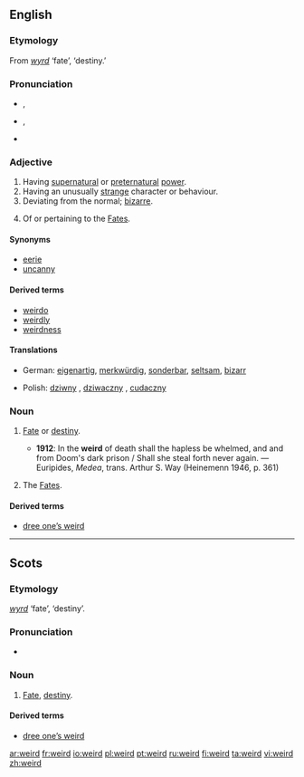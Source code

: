 {{was wotd|2007|March|5}}
==English==

===Etymology===
From {{OE.}} ''[[wyrd]]'' ‘fate’, ‘destiny.’

===Pronunciation===
*{{italbrac|[[RP]]}} {{IPA|/wɪəd/}}, {{SAMPA|/wI@d/}}
*{{italbrac|US}} {{IPA|/wiɚd/ ''or'' /wɪɚd/}}, {{SAMPA|/wi@rd/}}
*{{audio|en-us-weird.ogg|Audio (US)}}
*:{{rhymes|ɪə(r)d}}

===Adjective===
{{en-adj|er}}

# Having [[supernatural]] or [[preternatural]] [[power]].
# Having an unusually [[strange]] character or behaviour.
# Deviating from the normal; [[bizarre]].
# {{archaic}} Of or pertaining to the [[Fates]].

====Synonyms====
*[[eerie]]
*[[uncanny]]


====Derived terms====
*[[weirdo]]
*[[weirdly]]
*[[weirdness]]

====Translations====
{{trans-top}}
*German: [[eigenartig]], [[merkwürdig]], [[sonderbar]], [[seltsam]], [[bizarr]]
{{trans-mid}}
*Polish: [[dziwny]] {{m}}, [[dziwaczny]] {{m}}, [[cudaczny]] {{m}}
{{trans-bottom}}

===Noun===
{{en-noun}}

# {{context|archaic|except in Scots}} [[fate|Fate]] or [[destiny]].
#*'''1912''': In the '''weird''' of death shall the hapless be whelmed, and and from Doom's dark prison / Shall she steal forth never again. — Euripides, ''Medea'', trans. Arthur S. Way (Heinemenn 1946, p. 361)
# {{context|archaic|in plural}} The [[Fates]].

====Derived terms====
*[[dree one’s weird]]

----

==Scots==

===Etymology===
{{OE.|sco}} ''[[wyrd]]'' ‘fate’, ‘destiny’.

===Pronunciation===
*{{IPA|/wird/}}

===Noun===
{{sco-noun}}

# [[fate|Fate]], [[destiny]].

====Derived terms====
*[[dree one’s weird]]

[[ar:weird]]
[[fr:weird]]
[[io:weird]]
[[pl:weird]]
[[pt:weird]]
[[ru:weird]]
[[fi:weird]]
[[ta:weird]]
[[vi:weird]]
[[zh:weird]]